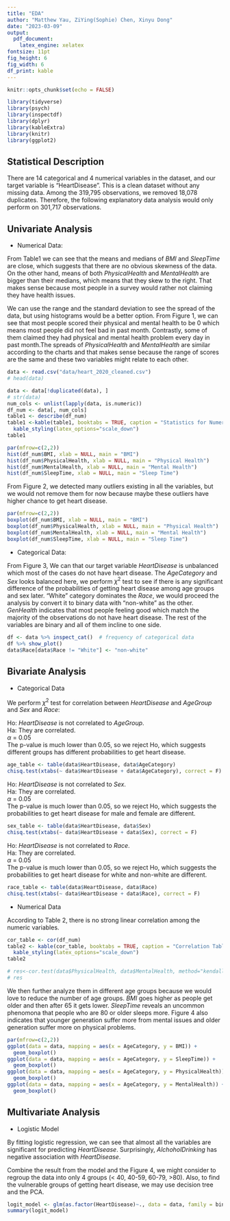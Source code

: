 ```yaml
---
title: "EDA"
author: "Matthew Yau, ZiYing(Sophie) Chen, Xinyu Dong"
date: "2023-03-09"
output:
  pdf_document:
    latex_engine: xelatex
fontsize: 11pt
fig_height: 6
fig_width: 6
df_print: kable
---
```


```r
knitr::opts_chunk$set(echo = FALSE)
```

```r
library(tidyverse)
library(psych)
library(inspectdf)
library(dplyr)
library(kableExtra)
library(knitr)
library(ggplot2)
```

## Statistical Description
There are 14 categorical and 4 numerical variables in the dataset, and our target variable is “HeartDisease”. This is a clean dataset without any missing data. Among the 319,795 observations, we removed 18,078 duplicates. Therefore, the following explanatory data analysis would only perform on 301,717 observations. 

## Univariate Analysis
- Numerical Data:  

From Table1 we can see that the means and medians of *BMI* and *SleepTime* are close, which suggests that there are no obvious skewness of the data. On the other hand, means of both *PhysicalHealth* and *MentalHealth* are bigger than their medians, which means that they skew to the right. That makes sense because most people in a survey would rather not claiming they have health issues. 

We can use the range and the standard deviation to see the spread of the data, but using histograms would be a better option. From Figure 1, we can see that most people scored their physical and mental health to be 0 which means most people did not feel bad in past month. Contrastly, some of them claimed they had physical and mental health problem every day in past month.The spreads of *PhysicalHealth* and *MentalHealth* are similar according to the charts and that makes sense because the range of scores are the same and these two variables might relate to each other.


```r
data <- read.csv("data/heart_2020_cleaned.csv")
# head(data)

data <- data[!duplicated(data), ]
# str(data)
num_cols <- unlist(lapply(data, is.numeric))
df_num <- data[, num_cols]
table1 <- describe(df_num) 
table1 <-kable(table1, booktabs = TRUE, caption = "Statistics for Numerical Variables") %>%
  kable_styling(latex_options="scale_down")
table1
```

```r
par(mfrow=c(2,2))
hist(df_num$BMI, xlab = NULL, main = "BMI")
hist(df_num$PhysicalHealth, xlab = NULL, main = "Physical Health")
hist(df_num$MentalHealth, xlab = NULL, main = "Mental Health")
hist(df_num$SleepTime, xlab = NULL, main = "Sleep Time")
```

From Figure 2, we detected many outliers existing in all the variables, but we would not remove them for now because maybe these outliers have higher chance to get heart disease.

```r
par(mfrow=c(2,2))
boxplot(df_num$BMI, xlab = NULL, main = "BMI")
boxplot(df_num$PhysicalHealth, xlab = NULL, main = "Physical Health")
boxplot(df_num$MentalHealth, xlab = NULL, main = "Mental Health")
boxplot(df_num$SleepTime, xlab = NULL, main = "Sleep Time")
```

- Categorical Data:  

From Figure 3, We can that our target variable *HeartDisease* is unbalanced which most of the cases do not have heart disease. The *AgeCategory* and *Sex* looks balanced here, we perform $\chi^2$ test to see if there is any significant difference of the probabilities of getting heart disease among age groups and sex later. "White" category dominates the *Race*, we would proceed the analysis by convert it to binary data with "non-white" as the other. *GenHealth* indicates that most people feeling good which match the majority of the observations do not have heart disease. The rest of the variables are binary and all of them incline to one side.

```r
df <- data %>% inspect_cat()  # frequency of categorical data
df %>% show_plot() 
data$Race[data$Race != "White"] <- "non-white"
```

## Bivariate Analysis

- Categorical Data

We perform $\chi^2$ test for correlation between *HeartDisease* and *AgeGroup* and *Sex* and *Race*:   

Ho: *HeartDisease* is not correlated to *AgeGroup*.  
Ha: They are correlated.  
$\alpha$ = 0.05  
The p-value is much lower than 0.05, so we reject Ho, which suggests different groups has different probabilities to get heart disease.

```r
age_table <- table(data$HeartDisease, data$AgeCategory)
chisq.test(xtabs(~ data$HeartDisease + data$AgeCategory), correct = F)
```

Ho: *HeartDisease* is not correlated to *Sex*.  
Ha: They are correlated.  
$\alpha$ = 0.05  
The p-value is much lower than 0.05, so we reject Ho, which suggests the probabilities to get heart disease for male and female are different.

```r
sex_table <- table(data$HeartDisease, data$Sex)
chisq.test(xtabs(~ data$HeartDisease + data$Sex), correct = F)
```

Ho: *HeartDisease* is not correlated to *Race*.  
Ha: They are correlated.  
$\alpha$ = 0.05  
The p-value is much lower than 0.05, so we reject Ho, which suggests the probabilities to get heart disease for white and non-white are different.

```r
race_table <- table(data$HeartDisease, data$Race)
chisq.test(xtabs(~ data$HeartDisease + data$Race), correct = F)
```

- Numerical Data

According to Table 2, there is no strong linear correlation among the numeric variables.
```r
cor_table <- cor(df_num) 
table2 <- kable(cor_table, booktabs = TRUE, caption = "Correlation Table") %>%
  kable_styling(latex_options="scale_down")
table2

# res<-cor.test(data$PhysicalHealth, data$MentalHealth, method="kendall")
# res
```

We then further analyze them in different age groups because we would love to reduce the number of age groups. *BMI* goes higher as people get older and then after 65 it gets lower. *SleepTime* reveals an uncommon phenomona that people who are 80 or older sleeps more. Figure 4 also indicates that younger generation suffer more from mental issues and older generation suffer more on physical problems.

```r
par(mfrow=c(2,2))
ggplot(data = data, mapping = aes(x = AgeCategory, y = BMI)) +
  geom_boxplot()
ggplot(data = data, mapping = aes(x = AgeCategory, y = SleepTime)) + 
  geom_boxplot()
ggplot(data = data, mapping = aes(x = AgeCategory, y = PhysicalHealth)) +
  geom_boxplot()
ggplot(data = data, mapping = aes(x = AgeCategory, y = MentalHealth)) +
  geom_boxplot()
```
## Multivariate Analysis

- Logistic Model

By fitting logistic regression, we can see that almost all the variables are significant for predicting *HeartDisease*. Surprisingly, *AlchoholDrinking* has negative association with *HeartDisease*.

Combine the result from the model and the Figure 4, we might consider to regroup the data into only 4 groups (< 40, 40-59, 60-79, >80). Also, to find the vulnerable groups of getting heart disease, we may use decision tree and the PCA.
```r
logit_model <- glm(as.factor(HeartDisease)~., data = data, family = binomial)
summary(logit_model)
```

